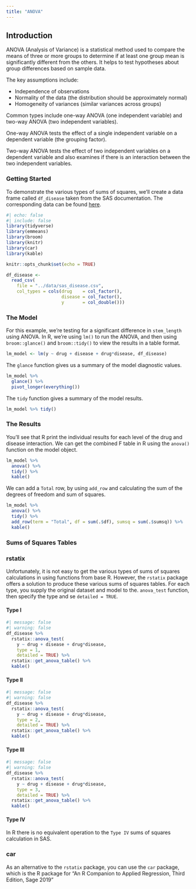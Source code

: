 ```yaml
---
title: "ANOVA"
---
```


## Introduction

ANOVA (Analysis of Variance) is a statistical method used to compare the means of three or more groups to determine if at least one group mean is significantly different from the others. It helps to test hypotheses about group differences based on sample data.

The key assumptions include:

-   Independence of observations
-   Normality of the data (the distribution should be approximately normal)
-   Homogeneity of variances (similar variances across groups)

Common types include one-way ANOVA (one independent variable) and two-way ANOVA (two independent variables).

One-way ANOVA tests the effect of a single independent variable on a dependent variable (the grouping factor).

Two-way ANOVA tests the effect of two independent variables on a dependent variable and also examines if there is an interaction between the two independent variables.

### **Getting Started**

To demonstrate the various types of sums of squares, we'll create a data frame called `df_disease` taken from the SAS documentation. The corresponding data can be found [here](https://github.com/PSIAIMS/CAMIS/blob/main/data/sas_disease.csv).

```r
#| echo: false
#| include: false
library(tidyverse)
library(emmeans)
library(broom)
library(knitr)
library(car)
library(kable)

knitr::opts_chunk$set(echo = TRUE)

df_disease <- 
  read_csv(
    file = "../data/sas_disease.csv",
    col_types = cols(drug    = col_factor(),
                     disease = col_factor(),
                     y       = col_double()))
```

### The Model {.unnumbered}

For this example, we're testing for a significant difference in `stem_length` using ANOVA. In R, we're using `lm()` to run the ANOVA, and then using `broom::glance()` and `broom::tidy()` to view the results in a table format.

```r
lm_model <- lm(y ~ drug + disease + drug*disease, df_disease)
```

The `glance` function gives us a summary of the model diagnostic values.

```r
lm_model %>% 
  glance() %>% 
  pivot_longer(everything())
```

The `tidy` function gives a summary of the model results.

```r
lm_model %>% tidy()
```

### The Results {.unnumbered}

You'll see that R print the individual results for each level of the drug and disease interaction. We can get the combined F table in R using the `anova()` function on the model object.

```r
lm_model %>% 
  anova() %>% 
  tidy() %>% 
  kable()
```

We can add a `Total` row, by using `add_row` and calculating the sum of the degrees of freedom and sum of squares.

```r
lm_model %>%
  anova() %>%
  tidy() %>%
  add_row(term = "Total", df = sum(.$df), sumsq = sum(.$sumsq)) %>% 
  kable()
```

### Sums of Squares Tables {.unnumbered}

### rstatix

Unfortunately, it is not easy to get the various types of sums of squares calculations in using functions from base R. However, the `rstatix` package offers a solution to produce these various sums of squares tables. For each type, you supply the original dataset and model to the. `anova_test` function, then specify the type and se `detailed = TRUE`.

#### Type I

```r
#| message: false
#| warning: false
df_disease %>% 
  rstatix::anova_test(
    y ~ drug + disease + drug*disease, 
    type = 1, 
    detailed = TRUE) %>% 
  rstatix::get_anova_table() %>% 
  kable()
```

#### Type II {.unnumbered}

```r
#| message: false
#| warning: false
df_disease %>% 
  rstatix::anova_test(
    y ~ drug + disease + drug*disease, 
    type = 2, 
    detailed = TRUE) %>% 
  rstatix::get_anova_table() %>% 
  kable()
```

#### Type III {.unnumbered}

```r
#| message: false
#| warning: false
df_disease %>% 
  rstatix::anova_test(
    y ~ drug + disease + drug*disease, 
    type = 3, 
    detailed = TRUE) %>% 
  rstatix::get_anova_table() %>% 
  kable()
```

#### Type IV {.unnumbered}

In R there is no equivalent operation to the `Type IV` sums of squares calculation in SAS.

### car 

As an alternative to the `rstatix` package, you can use the `car` package, which is the R package for "An R Companion to Applied Regression, Third Edition, Sage 2019"

